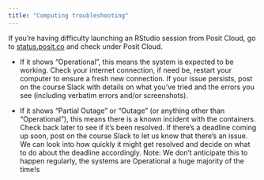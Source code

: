 ```yaml
---
title: "Computing troubleshooting"
---
```


If you're having difficulty launching an RStudio session from Posit Cloud, go to [status.posit.co](https://status.posit.co/) and check under Posit Cloud.

-   If it shows "Operational", this means the system is expected to be working. Check your internet connection, if need be, restart your computer to ensure a fresh new connection. If your issue persists, post on the course Slack with details on what you've tried and the errors you see (including verbatim errors and/or screenshots).

-   If it shows "Partial Outage" or "Outage" (or anything other than "Operational"), this means there is a known incident with the containers. Check back later to see if it's been resolved. If there's a deadline coming up soon, post on the course Slack to let us know that there's an issue. We can look into how quickly it might get resolved and decide on what to do about the deadline accordingly. Note: We don't anticipate this to happen regularly, the systems are Operational a huge majority of the time!s

